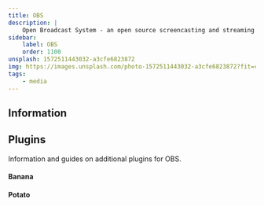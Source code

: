 ```yaml
---
title: OBS
description: |
    Open Broadcast System - an open source screencasting and streaming application.
sidebar:
    label: OBS
    order: 1100
unsplash: 1572511443032-a3cfe6823872
img: https://images.unsplash.com/photo-1572511443032-a3cfe6823872?fit=crop&w=1400&h=700&q=75
tags:
    - media
---
```


## Information



## Plugins

Information and guides on additional plugins for OBS.

#### Banana

#### Potato

